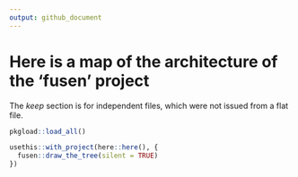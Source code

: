 ```yaml
---
output: github_document
---
```


# Here is a map of the architecture of the 'fusen' project

The _keep_ section is for independent files, which were not issued from a flat file.

```r
pkgload::load_all()

usethis::with_project(here::here(), {
  fusen::draw_the_tree(silent = TRUE)
})
```
